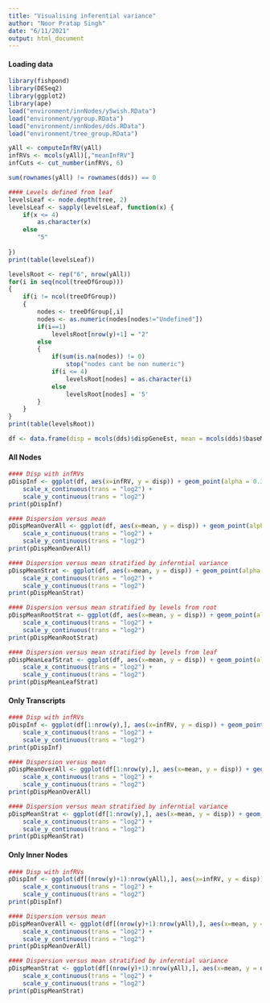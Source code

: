 ```yaml
---
title: "Visualising inferential variance"
author: "Noor Pratap Singh"
date: "6/11/2021"
output: html_document
---
```


#### Loading data
```r
library(fishpond)
library(DESeq2)
library(ggplot2)
library(ape)
load("environment/innNodes/ySwish.RData")
load("environment/ygroup.RData")
load("environment/innNodes/dds.RData")
load("environment/tree_group.RData")

yAll <- computeInfRV(yAll)
infRVs <- mcols(yAll)[,"meanInfRV"]
infCuts <- cut_number(infRVs, 6)

sum(rownames(yAll) != rownames(dds)) == 0

#### Levels defined from leaf
levelsLeaf <- node.depth(tree, 2)
levelsLeaf <- sapply(levelsLeaf, function(x) {
    if(x <= 4)
        as.character(x)
    else
        "5"
    
})
print(table(levelsLeaf))

levelsRoot <- rep("6", nrow(yAll))
for(i in seq(ncol(treeDfGroup)))
{
    if(i != ncol(treeDfGroup))
    {
        nodes <- treeDfGroup[,i]
        nodes <- as.numeric(nodes[nodes!="Undefined"])
        if(i==1)
            levelsRoot[nrow(y)+1] = "2"
        else
        {
            if(sum(is.na(nodes)) != 0)
                stop("nodes cant be non numeric")
            if(i <= 4)
                levelsRoot[nodes] = as.character(i)
            else
                levelsRoot[nodes] = '5'
        }    
    }
}
print(table(levelsRoot))

df <- data.frame(disp = mcols(dds)$dispGeneEst, mean = mcols(dds)$baseMean, infRV = infRVs, levelInfs = infCuts, levelLeaf = levelsLeaf, levelRoot = levelsRoot)
```

#### All Nodes
```r
#### Disp with infRVs
pDispInf <- ggplot(df, aes(x=infRV, y = disp)) + geom_point(alpha = 0.3, size = 0.4) +
    scale_x_continuous(trans = "log2") +
    scale_y_continuous(trans = "log2")
print(pDispInf)

#### Dispersion versus mean
pDispMeanOverAll <- ggplot(df, aes(x=mean, y = disp)) + geom_point(alpha = 0.3, size = 0.4) +
    scale_x_continuous(trans = "log2") +
    scale_y_continuous(trans = "log2")
print(pDispMeanOverAll)

#### Dispersion versus mean stratified by inferntial variance
pDispMeanStrat <- ggplot(df, aes(x=mean, y = disp)) + geom_point(alpha = 0.3, size = 0.4) + facet_wrap(~levelInfs) +
    scale_x_continuous(trans = "log2") +
    scale_y_continuous(trans = "log2")
print(pDispMeanStrat)

#### Dispersion versus mean stratified by levels from root
pDispMeanRootStrat <- ggplot(df, aes(x=mean, y = disp)) + geom_point(alpha = 0.3, size = 0.4) + facet_wrap(~levelRoot) +
    scale_x_continuous(trans = "log2") +
    scale_y_continuous(trans = "log2")
print(pDispMeanRootStrat)

#### Dispersion versus mean stratified by levels from leaf
pDispMeanLeafStrat <- ggplot(df, aes(x=mean, y = disp)) + geom_point(alpha = 0.3, size = 0.4) + facet_wrap(~levelLeaf) +
    scale_x_continuous(trans = "log2") +
    scale_y_continuous(trans = "log2")
print(pDispMeanLeafStrat)
```


#### Only Transcripts
```r
#### Disp with infRVs
pDispInf <- ggplot(df[1:nrow(y),], aes(x=infRV, y = disp)) + geom_point(alpha = 0.3, size = 0.4) +
    scale_x_continuous(trans = "log2") +
    scale_y_continuous(trans = "log2")
print(pDispInf)

#### Dispersion versus mean
pDispMeanOverAll <- ggplot(df[1:nrow(y),], aes(x=mean, y = disp)) + geom_point(alpha = 0.3, size = 0.4) +
    scale_x_continuous(trans = "log2") +
    scale_y_continuous(trans = "log2")
print(pDispMeanOverAll)

#### Dispersion versus mean stratified by inferntial variance
pDispMeanStrat <- ggplot(df[1:nrow(y),], aes(x=mean, y = disp)) + geom_point(alpha = 0.3, size = 0.4) + facet_wrap(~levelInfs) +
    scale_x_continuous(trans = "log2") +
    scale_y_continuous(trans = "log2")
print(pDispMeanStrat)

```

#### Only Inner Nodes
```r
#### Disp with infRVs
pDispInf <- ggplot(df[(nrow(y)+1):nrow(yAll),], aes(x=infRV, y = disp)) + geom_point(alpha = 0.3, size = 0.4) +
    scale_x_continuous(trans = "log2") +
    scale_y_continuous(trans = "log2")
print(pDispInf)

#### Dispersion versus mean
pDispMeanOverAll <- ggplot(df[(nrow(y)+1):nrow(yAll),], aes(x=mean, y = disp)) + geom_point(alpha = 0.3, size = 0.4) +
    scale_x_continuous(trans = "log2") +
    scale_y_continuous(trans = "log2")
print(pDispMeanOverAll)

#### Dispersion versus mean stratified by inferntial variance
pDispMeanStrat <- ggplot(df[(nrow(y)+1):nrow(yAll),], aes(x=mean, y = disp)) + geom_point(alpha = 0.3, size = 0.4) + facet_wrap(~levelInfs) +
    scale_x_continuous(trans = "log2") +
    scale_y_continuous(trans = "log2")
print(pDispMeanStrat)
```

